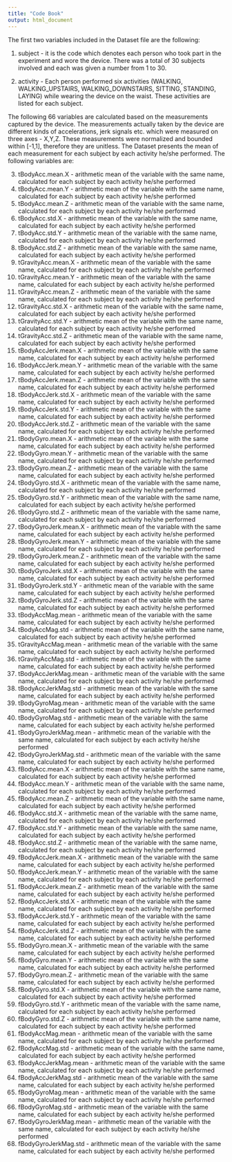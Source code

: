 ```yaml
---
title: "Code Book"
output: html_document
---
```


The first two variables included in the Dataset file are the following:

1. subject - it is the code which denotes each  person who took part in the experiment and wore the device. There was a total of 30 subjects involved and each was given a number from 1 to 30.

2. activity - Each person performed six activities (WALKING, WALKING_UPSTAIRS, WALKING_DOWNSTAIRS, SITTING, STANDING, LAYING) while wearing the device on the waist. These activities are listed for each subject.

The following 66 variables are calculated based on the measurements captured by the device. The measurements actually taken by the device are different kinds of accelerations, jerk signals etc. which were measured on three axes - X,Y,Z. These measurements were normalized and bounded within [-1,1], therefore they are unitless. The Dataset presents the mean of each measurement for each subject by each activity he/she performed. The following variables are:

3. tBodyAcc.mean.X - arithmetic mean of the variable with the same name, calculated for each subject by each activity he/she performed
4. tBodyAcc.mean.Y - arithmetic mean of the variable with the same name, calculated for each subject by each activity he/she performed
5. tBodyAcc.mean.Z - arithmetic mean of the variable with the same name, calculated for each subject by each activity he/she performed
6. tBodyAcc.std.X - arithmetic mean of the variable with the same name, calculated for each subject by each activity he/she performed
7. tBodyAcc.std.Y - arithmetic mean of the variable with the same name, calculated for each subject by each activity he/she performed
8. tBodyAcc.std.Z - arithmetic mean of the variable with the same name, calculated for each subject by each activity he/she performed
9. tGravityAcc.mean.X - arithmetic mean of the variable with the same name, calculated for each subject by each activity he/she performed
10. tGravityAcc.mean.Y - arithmetic mean of the variable with the same name, calculated for each subject by each activity he/she performed
11. tGravityAcc.mean.Z - arithmetic mean of the variable with the same name, calculated for each subject by each activity he/she performed
12. tGravityAcc.std.X - arithmetic mean of the variable with the same name, calculated for each subject by each activity he/she performed
13. tGravityAcc.std.Y - arithmetic mean of the variable with the same name, calculated for each subject by each activity he/she performed
14. tGravityAcc.std.Z - arithmetic mean of the variable with the same name, calculated for each subject by each activity he/she performed
15. tBodyAccJerk.mean.X - arithmetic mean of the variable with the same name, calculated for each subject by each activity he/she performed
16. tBodyAccJerk.mean.Y - arithmetic mean of the variable with the same name, calculated for each subject by each activity he/she performed
17. tBodyAccJerk.mean.Z - arithmetic mean of the variable with the same name, calculated for each subject by each activity he/she performed
18. tBodyAccJerk.std.X - arithmetic mean of the variable with the same name, calculated for each subject by each activity he/she performed
19. tBodyAccJerk.std.Y - arithmetic mean of the variable with the same name, calculated for each subject by each activity he/she performed
20. tBodyAccJerk.std.Z - arithmetic mean of the variable with the same name, calculated for each subject by each activity he/she performed
21. tBodyGyro.mean.X - arithmetic mean of the variable with the same name, calculated for each subject by each activity he/she performed
22. tBodyGyro.mean.Y - arithmetic mean of the variable with the same name, calculated for each subject by each activity he/she performed
23. tBodyGyro.mean.Z - arithmetic mean of the variable with the same name, calculated for each subject by each activity he/she performed
24. tBodyGyro.std.X - arithmetic mean of the variable with the same name, calculated for each subject by each activity he/she performed
25. tBodyGyro.std.Y - arithmetic mean of the variable with the same name, calculated for each subject by each activity he/she performed
26. tBodyGyro.std.Z - arithmetic mean of the variable with the same name, calculated for each subject by each activity he/she performed
27. tBodyGyroJerk.mean.X - arithmetic mean of the variable with the same name, calculated for each subject by each activity he/she performed
28. tBodyGyroJerk.mean.Y - arithmetic mean of the variable with the same name, calculated for each subject by each activity he/she performed
29. tBodyGyroJerk.mean.Z - arithmetic mean of the variable with the same name, calculated for each subject by each activity he/she performed
30. tBodyGyroJerk.std.X - arithmetic mean of the variable with the same name, calculated for each subject by each activity he/she performed
31. tBodyGyroJerk.std.Y - arithmetic mean of the variable with the same name, calculated for each subject by each activity he/she performed
32. tBodyGyroJerk.std.Z - arithmetic mean of the variable with the same name, calculated for each subject by each activity he/she performed
33. tBodyAccMag.mean - arithmetic mean of the variable with the same name, calculated for each subject by each activity he/she performed
34. tBodyAccMag.std - arithmetic mean of the variable with the same name, calculated for each subject by each activity he/she performed
35. tGravityAccMag.mean - arithmetic mean of the variable with the same name, calculated for each subject by each activity he/she performed
36. tGravityAccMag.std - arithmetic mean of the variable with the same name, calculated for each subject by each activity he/she performed
37. tBodyAccJerkMag.mean - arithmetic mean of the variable with the same name, calculated for each subject by each activity he/she performed
38. tBodyAccJerkMag.std - arithmetic mean of the variable with the same name, calculated for each subject by each activity he/she performed
39. tBodyGyroMag.mean - arithmetic mean of the variable with the same name, calculated for each subject by each activity he/she performed
40. tBodyGyroMag.std - arithmetic mean of the variable with the same name, calculated for each subject by each activity he/she performed
41. tBodyGyroJerkMag.mean - arithmetic mean of the variable with the same name, calculated for each subject by each activity he/she performed
42. tBodyGyroJerkMag.std - arithmetic mean of the variable with the same name, calculated for each subject by each activity he/she performed
43. fBodyAcc.mean.X - arithmetic mean of the variable with the same name, calculated for each subject by each activity he/she performed
44. fBodyAcc.mean.Y - arithmetic mean of the variable with the same name, calculated for each subject by each activity he/she performed
45. fBodyAcc.mean.Z - arithmetic mean of the variable with the same name, calculated for each subject by each activity he/she performed
46. fBodyAcc.std.X - arithmetic mean of the variable with the same name, calculated for each subject by each activity he/she performed
47. fBodyAcc.std.Y - arithmetic mean of the variable with the same name, calculated for each subject by each activity he/she performed
48. fBodyAcc.std.Z - arithmetic mean of the variable with the same name, calculated for each subject by each activity he/she performed
49. fBodyAccJerk.mean.X - arithmetic mean of the variable with the same name, calculated for each subject by each activity he/she performed
50. fBodyAccJerk.mean.Y - arithmetic mean of the variable with the same name, calculated for each subject by each activity he/she performed
51. fBodyAccJerk.mean.Z - arithmetic mean of the variable with the same name, calculated for each subject by each activity he/she performed
52. fBodyAccJerk.std.X - arithmetic mean of the variable with the same name, calculated for each subject by each activity he/she performed
53. fBodyAccJerk.std.Y - arithmetic mean of the variable with the same name, calculated for each subject by each activity he/she performed
54. fBodyAccJerk.std.Z - arithmetic mean of the variable with the same name, calculated for each subject by each activity he/she performed
55. fBodyGyro.mean.X - arithmetic mean of the variable with the same name, calculated for each subject by each activity he/she performed
56. fBodyGyro.mean.Y - arithmetic mean of the variable with the same name, calculated for each subject by each activity he/she performed
57. fBodyGyro.mean.Z - arithmetic mean of the variable with the same name, calculated for each subject by each activity he/she performed
58. fBodyGyro.std.X - arithmetic mean of the variable with the same name, calculated for each subject by each activity he/she performed
59. fBodyGyro.std.Y - arithmetic mean of the variable with the same name, calculated for each subject by each activity he/she performed
60. fBodyGyro.std.Z - arithmetic mean of the variable with the same name, calculated for each subject by each activity he/she performed
61. fBodyAccMag.mean - arithmetic mean of the variable with the same name, calculated for each subject by each activity he/she performed
62. fBodyAccMag.std - arithmetic mean of the variable with the same name, calculated for each subject by each activity he/she performed
63. fBodyAccJerkMag.mean - arithmetic mean of the variable with the same name, calculated for each subject by each activity he/she performed
64. fBodyAccJerkMag.std - arithmetic mean of the variable with the same name, calculated for each subject by each activity he/she performed
65. fBodyGyroMag.mean - arithmetic mean of the variable with the same name, calculated for each subject by each activity he/she performed
66. fBodyGyroMag.std - arithmetic mean of the variable with the same name, calculated for each subject by each activity he/she performed
67. fBodyGyroJerkMag.mean - arithmetic mean of the variable with the same name, calculated for each subject by each activity he/she performed
68. fBodyGyroJerkMag.std - arithmetic mean of the variable with the same name, calculated for each subject by each activity he/she performed




